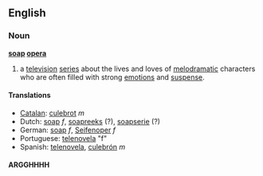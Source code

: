 ==English==
=== Noun ===
'''[[soap]] [[opera]]'''

#a [[television]] [[series]] about the lives and loves of [[melodramatic]] characters who are often filled with strong [[emotion]]s and [[suspense]].

==== Translations ====
*[[Catalan]]: [[culebrot]] ''m''
*Dutch: [[soap]] ''f'', [[soapreeks]] (?), [[soapserie]] (?)
*German: [[soap]] ''f'', [[Seifenoper]] ''f''
*Portuguese: [[telenovela]] "f"
*Spanish: [[telenovela]], [[culebrón]] ''m''


==== ARGGHHHH ====